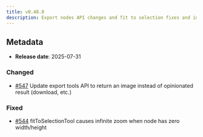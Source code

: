 ```yaml
---
title: v0.48.0
description: Export nodes API changes and fit to selection fixes and improvements
---
```


## Metadata

- **Release date**: 2025-07-31

### Changed

- [#547](https://github.com/InditexTech/weavejs/issues/547) Update export tools API to return an image instead of opinionated result (download, etc.)

### Fixed

- [#544](https://github.com/InditexTech/weavejs/issues/544) fitToSelectionTool causes infinite zoom when node has zero width/height

